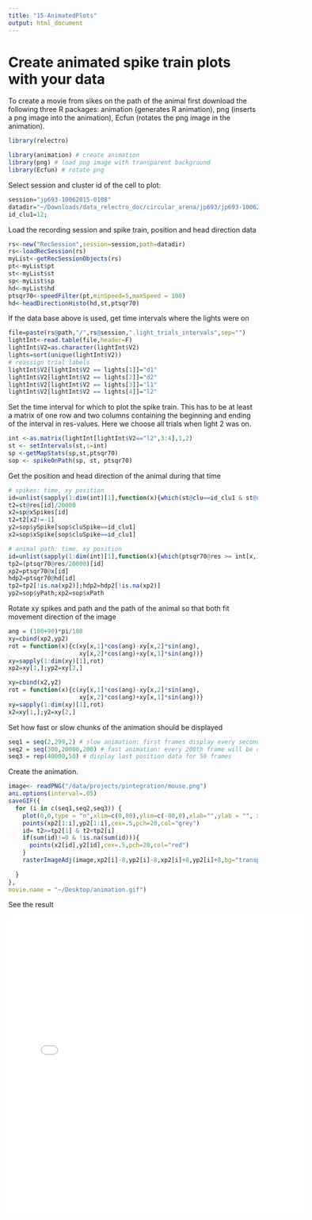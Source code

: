 ```yaml
---
title: "15-AnimatedPlots"
output: html_document
---
```


# Create animated spike train plots with your data 

To create a movie from sikes on the path of the animal first download the following three R packages: 
animation (generates R animation), png (inserts a png image into the animation), Ecfun (rotates the png image in the animation).

```r
library(relectro)
``` 
```r
library(animation) # create animation
library(png) # load png image with transparent background
library(Ecfun) # rotate png
``` 

Select session and cluster id of the cell to plot:

```r
session="jp693-10062015-0108"
datadir="~/Downloads/data_relectro_doc/circular_arena/jp693/jp693-10062015-0108"
id_clu1=12;
``` 

Load the recording session and spike train, position and head direction data 

```r
rs<-new("RecSession",session=session,path=datadir)
rs<-loadRecSession(rs)
myList<-getRecSessionObjects(rs)
pt<-myList$pt
st<-myList$st
sp<-myList$sp
hd<-myList$hd
ptsqr70<-speedFilter(pt,minSpeed=5,maxSpeed = 100)
hd<-headDirectionHisto(hd,st,ptsqr70)
``` 

If the data base above is used, get time intervals where the lights were on

```r
file=paste(rs@path,"/",rs@session,".light_trials_intervals",sep="")
lightInt<-read.table(file,header=F)
lightInt$V2=as.character(lightInt$V2)
lights=sort(unique(lightInt$V2))
# reassign trial labels
lightInt$V2[lightInt$V2 == lights[1]]="d1"
lightInt$V2[lightInt$V2 == lights[2]]="d2"
lightInt$V2[lightInt$V2 == lights[3]]="l1"
lightInt$V2[lightInt$V2 == lights[4]]="l2"
``` 

Set the time interval for which to plot the spike train. This has to be at least a matrix of one row and two columns containing the beginning and ending of the interval in res-values. Here we choose all trials when light 2 was on. 

```r
int <-as.matrix(lightInt[lightInt$V2=="l2",3:4],1,2)
st <- setIntervals(st,s=int)
sp <-getMapStats(sp,st,ptsqr70)
sop <- spikeOnPath(sp, st, ptsqr70)
```

Get the position and head direction of the animal during that time

```r
# spikes: time, xy position
id=unlist(sapply(1:dim(int)[1],function(x){which(st@clu==id_clu1 & st@res>=int[x,1] & st@res<=int[x,2])}, simplify = TRUE))
t2=st@res[id]/20000
x2=sp@xSpikes[id]
t2=t2[x2!=-1]
y2=sop$ySpike[sop$cluSpike==id_clu1] 
x2=sop$xSpike[sop$cluSpike==id_clu1] 

# animal path: time, xy position
id=unlist(sapply(1:dim(int)[1],function(x){which(ptsqr70@res >= int[x,1] & ptsqr70@res <= int[x,2])}))
tp2=(ptsqr70@res/20000)[id]
xp2=ptsqr70@x[id]
hdp2=ptsqr70@hd[id]
tp2=tp2[!is.na(xp2)];hdp2=hdp2[!is.na(xp2)]
yp2=sop$yPath;xp2=sop$xPath
``` 

Rotate xy spikes and path and the path of the animal so that both fit movement direction of the image

```r
ang = (180+90)*pi/180
xy=cbind(xp2,yp2)
rot = function(x){c(xy[x,1]*cos(ang)-xy[x,2]*sin(ang), 
                    xy[x,2]*cos(ang)+xy[x,1]*sin(ang))}
xy=sapply(1:dim(xy)[1],rot)
xp2=xy[1,];yp2=xy[2,]

xy=cbind(x2,y2)
rot = function(x){c(xy[x,1]*cos(ang)-xy[x,2]*sin(ang), 
                    xy[x,2]*cos(ang)+xy[x,1]*sin(ang))}
xy=sapply(1:dim(xy)[1],rot)
x2=xy[1,];y2=xy[2,]
```

Set how fast or slow chunks of the animation should be displayed

```r

seq1 = seq(2,299,2) # slow animation: first frames display every second position data
seq2 = seq(300,20000,200) # fast animation: every 200th frame will be displayed 
seq3 = rep(40000,50) # display last position data for 50 frames

```

Create the animation.


```r
image<- readPNG("/data/projects/pintegration/mouse.png")
ani.options(interval=.05)
saveGIF({
  for (i in c(seq1,seq2,seq3)) { 
    plot(0,0,type = "n",xlim=c(0,80),ylim=c(-80,0),xlab="",ylab = "", xaxt='n',yaxt='n')
    points(xp2[1:i],yp2[1:i],cex=.5,pch=20,col="grey")
    id= t2>=tp2[1] & t2<tp2[i]
    if(sum(id)!=0 & !is.na(sum(id))){ 
      points(x2[id],y2[id],cex=.5,pch=20,col="red")
    }
    rasterImageAdj(image,xp2[i]-8,yp2[i]-8,xp2[i]+8,yp2[i]+8,bg="transparent",angle = hdp2[i])
    
  }
},
movie.name = "~/Desktop/animation.gif")

```

See the result

<iframe width="600" height="600" src="/home/olga/Desktop/animation.gif" frameborder="0" allowfullscreen></iframe>
